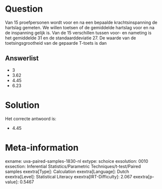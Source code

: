 Question
========

Van 15 proefpersonen wordt voor en na een bepaalde krachtsinspanning de
hartslag gemeten. We willen toetsen of de gemiddelde hartslag voor en na
de inspanning gelijk is. Van de 15 verschillen tussen voor- en nameting
is het gemiddelde 31 en de standaarddeviatie 27. De waarde van de
toetsingsgrootheid van de gepaarde T-toets is dan

Answerlist
----------

* 3
* 3.62
* 4.45
* 6.23

Solution
========

Het correcte antwoord is: 

* 4.45

Meta-information
================
exname: uva-paired-samples-1830-nl
extype: schoice
exsolution: 0010
exsection: Inferential Statistics/Parametric Techniques/t-test/Paired samples
exextra[Type]: Calculation
exextra[Language]: Dutch
exextra[Level]: Statistical Literacy
exextra[IRT-Difficulty]: 2.067
exextra[p-value]: 0.5467
